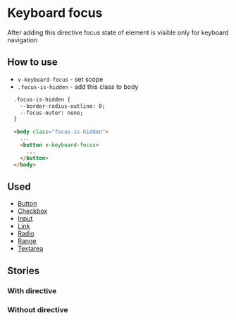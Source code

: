 
# Keyboard focus
After adding this directive focus state of element is visible only for keyboard navigation

## How to use
* `v-keyboard-focus` - set scope
* `.focus-is-hidden` - add this class to body
```html
  .focus-is-hidden {
    --border-radius-outline: 0;
    --focus-outer: none;
  }

  <body class="focus-is-hidden">
    ...
    <button v-keyboard-focus>
      ...
    </button>
  </body>  
```

## Used
* [Button](/?path=/docs/atoms-button--circled)
* [Checkbox](/?path=/docs/atoms-checkbox--as-group)
* [Input](/?path=/docs/atoms-input--has-error)
* [Link](/?path=/docs/atoms-link--large)
* [Radio](/?path=/docs/atoms-radio--as-group)
* [Range](/?path=/docs/atoms-range--common)
* [Textarea](/?path=/docs/atoms-textarea--has-error)

## Stories
### With directive
<Canvas>
  <Story id="utilities-directives-keyboard-focus--without-directive"/>
</Canvas>

### Without directive
<Canvas>
  <Story id="utilities-directives-keyboard-focus--without-directive"/>
</Canvas>